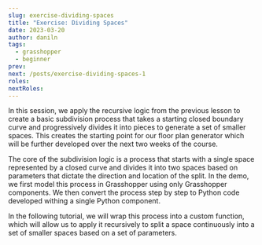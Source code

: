 ```yaml
---
slug: exercise-dividing-spaces
title: "Exercise: Dividing Spaces"
date: 2023-03-20
author: daniln
tags:
  - grasshopper
  - beginner
prev: 
next: /posts/exercise-dividing-spaces-1
roles:
nextRoles:
---
```


In this session, we apply the recursive logic from the previous lesson to create a basic subdivision process that takes a starting closed boundary curve and progressively divides it into pieces to generate a set of smaller spaces. This creates the starting point for our floor plan generator which will be further developed over the next two weeks of the course.

The core of the subdivision logic is a process that starts with a single space represented by a closed curve and divides it into two spaces based on parameters that dictate the direction and location of the split. In the demo, we first model this process in Grasshopper using only Grasshopper components. We then convert the process step by step to Python code developed withing a single Python component. 

In the following tutorial, we will wrap this process into a custom function, which will allow us to apply it recursively to split a space continuously into a set of smaller spaces based on a set of parameters.

<p>
  <div className="video-box">
    <smartvideo src="https://www.dropbox.com/s/8sazcorxnbgk57x/week-6-1.mp4?dl=1" width="1280" height="720" className="swarm-fluid" poster="https://previews.dropbox.com/p/thumb/AB1y_XearyiH2gLsptIXzVeYmh9qyRCLAyT-HJmACWEj_9qdCB57kuzjty13Ig2ZKKNoOEUNaxSVZnu4qDgE5ZlKbPSkdZeo09huSqm-i-qy5Nl23syN0ccWiV1Fbem0YWbZ4t4Qm2K-YCE0VLid91aAtuCMHoCDTVtck1YlCJtPWfD8ll2GXsGegILvPTICotreyyYB_iv-EZkax6FNL__mUs2-j-FmBFNByVbfHQ2WK3pvtCAml-f6uJTQAu1-rwLYrTF65PFhGSA7VUnWKZHgKFKTDfkABzUZTAqhjrwdM6panX42By5X_vBGU2lb5FU/p.jpeg?size=1280x960&size_mode=2&psid=2b103728-e22f-4d7c-bbcc-9aa17f935c73" controls></smartvideo>
  </div>
</p>
